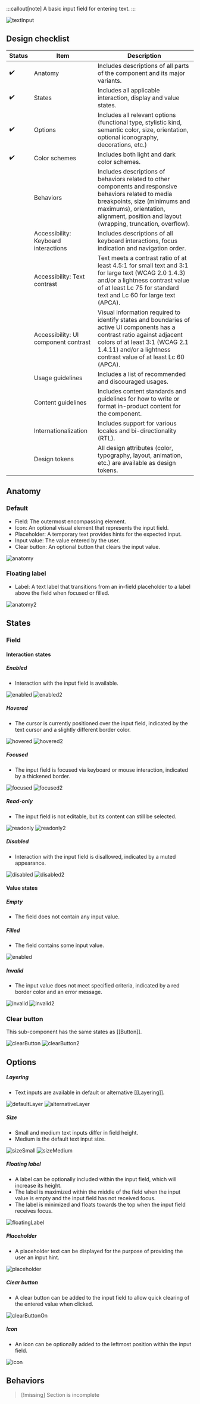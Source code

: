 
:::callout[note]
A basic input field for entering text.
:::

<Image src={imageSrc.textInput.src} alt='textInput' />

## Design checklist

| Status | Item                                 | Description                                                                                                                                                                                                                       |
| ------ | ------------------------------------ | --------------------------------------------------------------------------------------------------------------------------------------------------------------------------------------------------------------------------------- |
| ✔️     | Anatomy                              | Includes descriptions of all parts of the component and its major variants.                                                                                                                                                       |
| ✔️     | States                               | Includes all applicable interaction, display and value states.                                                                                                                                                                    |
| ✔️     | Options                              | Includes all relevant options (functional type, stylistic kind, semantic color, size, orientation, optional iconography, decorations, etc.)                                                                                       |
| ✔️     | Color schemes                        | Includes both light and dark color schemes.                                                                                                                                                                                       |
|        | Behaviors                            | Includes descriptions of behaviors related to other components and responsive behaviors related to media breakpoints, size (minimums and maximums), orientation, alignment, position and layout (wrapping, truncation, overflow). |
|        | Accessibility: Keyboard interactions | Includes descriptions of all keyboard interactions, focus indication and navigation order.                                                                                                                                        |
|        | Accessibility: Text contrast         | Text meets a contrast ratio of at least 4.5:1 for small text and 3:1 for large text (WCAG 2.0 1.4.3) and/or a lightness contrast value of at least Lc 75 for standard text and Lc 60 for large text (APCA).                       |
|        | Accessibility: UI component contrast | Visual information required to identify states and boundaries of active UI components has a contrast ratio against adjacent colors of at least 3:1 (WCAG 2.1 1.4.11) and/or a lightness contrast value of at least Lc 60 (APCA).  |
|        | Usage guidelines                     | Includes a list of recommended and discouraged usages.                                                                                                                                                                            |
|        | Content guidelines                   | Includes content standards and guidelines for how to write or format in-product content for the component.                                                                                                                        |
|        | Internationalization                 | Includes support for various locales and bi-directionality (RTL).                                                                                                                                                                 |
|        | Design tokens                        | All design attributes (color, typography, layout, animation, etc.) are available as design tokens.                                                                                                                                |

## Anatomy

### Default

- Field: The outermost encompassing element.
- Icon: An optional visual element that represents the input field.
- Placeholder: A temporary text provides hints for the expected input.
- Input value: The value entered by the user.
- Clear button: An optional button that clears the input value.

<Image src={imageSrc.anatomy.src} alt='anatomy'/>

### Floating label

- Label: A text label that transitions from an in-field placeholder to a label above the field when focused or filled.

<Image src={imageSrc.anatomy2.src} alt='anatomy2'/>

## States

### Field

#### Interaction states

##### Enabled

- Interaction with the input field is available.

<Image src={imageSrc.enabled.src} alt='enabled'/>
<Image src={imageSrc.enabled2.src} alt='enabled2'/>

##### Hovered

- The cursor is currently positioned over the input field, indicated by the text cursor and a slightly different border color.

<Image src={imageSrc.hovered.src} alt='hovered'/>
<Image src={imageSrc.hovered2.src} alt='hovered2'/>

##### Focused

- The input field is focused via keyboard or mouse interaction, indicated by a thickened border.

<Image src={imageSrc.focused.src} alt='focused'/>
<Image src={imageSrc.focused2.src} alt='focused2'/>

##### Read-only

- The input field is not editable, but its content can still be selected.

<Image src={imageSrc.readonly.src} alt='readonly'/>
<Image src={imageSrc.readonly2.src} alt='readonly2'/>

##### Disabled

- Interaction with the input field is disallowed, indicated by a muted appearance.

<Image src={imageSrc.disabled.src} alt='disabled'/>
<Image src={imageSrc.disabled2.src} alt='disabled2'/>

#### Value states

##### Empty

- The field does not contain any input value.


##### Filled

- The field contains some input value.

<Image src={imageSrc.enabled.src} alt='enabled'/>

##### Invalid

- The input value does not meet specified criteria, indicated by a red border color and an error message.

<Image src={imageSrc.invalid.src} alt='invalid'/>
<Image src={imageSrc.invalid2.src} alt='invalid2'/>

### Clear button

This sub-component has the same states as [[Button]].

<Image src={imageSrc.clearButton.src} alt='clearButton'/>
<Image src={imageSrc.clearButton2.src} alt='clearButton2'/>

## Options

##### Layering

- Text inputs are available in default or alternative [[Layering]].

<Image src={imageSrc.defaultLayer.src} alt='defaultLayer' />
<Image src={imageSrc.alternativeLayer.src} alt='alternativeLayer' />

##### Size

- Small and medium text inputs differ in field height.
- Medium is the default text input size.

<Image src={imageSrc.small.src} alt='sizeSmall' />
<Image src={imageSrc.medium.src} alt='sizeMedium' />

##### Floating label

- A label can be optionally included within the input field, which will increase its height.
- The label is maximized within the middle of the field when the input value is empty and the input field has not received focus.
- The label is minimized and floats towards the top when the input field receives focus.

<Image src={imageSrc.floatingLabel.src} alt='floatingLabel' />

##### Placeholder

- A placeholder text can be displayed for the purpose of providing the user an input hint.

<Image src={imageSrc.placeholder.src} alt='placeholder' />

##### Clear button

- A clear button can be added to the input field to allow quick clearing of the entered value when clicked.

<Image src={imageSrc.clearButtonOn.src} alt='clearButtonOn' />

##### Icon

- An icon can be optionally added to the leftmost position within the input field.

<Image src={imageSrc.icon.src} alt='icon' />

## Behaviors

> [!missing] Section is incomplete